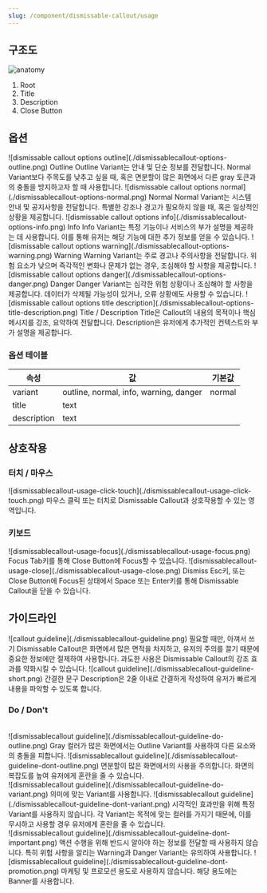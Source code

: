 ```yaml
---
slug: /component/dismissable-callout/usage
---
```


## 구조도

<Anatomy>![anatomy](./anatomy.png)</Anatomy>

1. Root
2. Title
3. Description
4. Close Button

## 옵션

<HalfCard>
  <HalfCardImageCell>
    ![dismissable callout options
    outline](./dismissablecallout-options-outline.png)
  </HalfCardImageCell>
  <HalfCardDescriptionCell>
    <HalfCardDescriptionTitle>Outline</HalfCardDescriptionTitle>
    <HalfCardDescription>
      Outline Variant는 안내 및 단순 정보를 전달합니다. Normal Variant보다
      주목도를 낮추고 싶을 때, 혹은 면분할이 많은 화면에서 다른 gray 토큰과의
      충돌을 방지하고자 할 때 사용합니다.
    </HalfCardDescription>
  </HalfCardDescriptionCell>
</HalfCard>

<HalfCard>
  <HalfCardImageCell>
    ![dismissable callout options
    normal](./dismissablecallout-options-normal.png)
  </HalfCardImageCell>
  <HalfCardDescriptionCell>
    <HalfCardDescriptionTitle>Normal</HalfCardDescriptionTitle>
    <HalfCardDescription>
      Normal Variant는 시스템 안내 및 공지사항을 전달합니다. 특별한 강조나
      경고가 필요하지 않을 때, 혹은 일상적인 상황을 제공합니다.
    </HalfCardDescription>
  </HalfCardDescriptionCell>
</HalfCard>

<HalfCard>
  <HalfCardImageCell>
    ![dismissable callout options info](./dismissablecallout-options-info.png)
  </HalfCardImageCell>
  <HalfCardDescriptionCell>
    <HalfCardDescriptionTitle>Info</HalfCardDescriptionTitle>
    <HalfCardDescription>
      Info Variant는 특정 기능이나 서비스의 부가 설명을 제공하는 데 사용합니다.
      이를 통해 유저는 해당 기능에 대한 추가 정보를 얻을 수 있습니다.
    </HalfCardDescription>
  </HalfCardDescriptionCell>
</HalfCard>

<HalfCard>
  <HalfCardImageCell>
    ![dismissable callout options
    warning](./dismissablecallout-options-warning.png)
  </HalfCardImageCell>
  <HalfCardDescriptionCell>
    <HalfCardDescriptionTitle>Warning</HalfCardDescriptionTitle>
    <HalfCardDescription>
      Warning Variant는 주로 경고나 주의사항을 전달합니다. 위험 요소가 낮으며
      즉각적인 변화나 문제가 없는 경우, 조심해야 할 사항을 제공합니다.
    </HalfCardDescription>
  </HalfCardDescriptionCell>
</HalfCard>

<HalfCard>
  <HalfCardImageCell>
    ![dismissable callout options
    danger](./dismissablecallout-options-danger.png)
  </HalfCardImageCell>
  <HalfCardDescriptionCell>
    <HalfCardDescriptionTitle>Danger</HalfCardDescriptionTitle>
    <HalfCardDescription>
      Danger Variant는 심각한 위험 상황이나 조심해야 할 사항을 제공합니다.
      데이터가 삭제될 가능성이 있거나, 오류 상황에도 사용할 수 있습니다.
    </HalfCardDescription>
  </HalfCardDescriptionCell>
</HalfCard>

<HalfCard>
  <HalfCardImageCell>
    ![dismissable callout options title
    description](./dismissablecallout-options-title-description.png)
  </HalfCardImageCell>
  <HalfCardDescriptionCell>
    <HalfCardDescriptionTitle>Title / Description</HalfCardDescriptionTitle>
    <HalfCardDescription>
      Title은 Callout의 내용의 목적이나 핵심 메시지를 강조, 요약하여 전달합니다.
      Description은 유저에게 추가적인 컨텍스트와 부가 설명을 제공합니다.
    </HalfCardDescription>
  </HalfCardDescriptionCell>
</HalfCard>

### 옵션 테이블

| 속성        | 값                                     | 기본값 |
| ----------- | -------------------------------------- | ------ |
| variant     | outline, normal, info, warning, danger | normal |
| title       | text                                   |        |
| description | text                                   |        |

## 상호작용

### 터치 / 마우스

<FullCard>
  <FullCardImageCell>
    ![dismissablecallout-usage-click-touch](./dismissablecallout-usage-click-touch.png)
  </FullCardImageCell>
  <FullCardDescription>
    마우스 클릭 또는 터치로 Dismissable Callout과 상호작용할 수 있는 영역입니다.
  </FullCardDescription>
</FullCard>

### 키보드

<HalfCard>
  <HalfCardImageCell>
    ![dismissablecallout-usage-focus](./dismissablecallout-usage-focus.png)
  </HalfCardImageCell>
  <HalfCardDescriptionCell>
    <HalfCardDescriptionTitle>Focus</HalfCardDescriptionTitle>
    <HalfCardDescription>
      <Keyboard>Tab</Keyboard>키를 통해 Close Button에 Focus할 수 있습니다.
    </HalfCardDescription>
  </HalfCardDescriptionCell>
</HalfCard>

<HalfCard>
  <HalfCardImageCell>
    ![dismissablecallout-usage-close](./dismissablecallout-usage-close.png)
  </HalfCardImageCell>
  <HalfCardDescriptionCell>
    <HalfCardDescriptionTitle>Dismiss</HalfCardDescriptionTitle>
    <HalfCardDescription>
      <Keyboard>Esc</Keyboard>키, 또는 Close Button에 Focus된 상태에서
      <Keyboard>Space</Keyboard> 또는
      <Keyboard>Enter</Keyboard>키를 통해 Dismissable Callout을 닫을 수
      있습니다.
    </HalfCardDescription>
  </HalfCardDescriptionCell>
</HalfCard>

## 가이드라인

<HalfCard>
  <HalfCardImageCell>
    ![callout guideline](./dismissablecallout-guideline.png)
  </HalfCardImageCell>
  <HalfCardDescriptionCell>
    <HalfCardDescriptionTitle>
      필요할 때만, 아껴서 쓰기
    </HalfCardDescriptionTitle>
    <HalfCardDescription>
      Dismissable Callout은 화면에서 많은 면적을 차지하고, 유저의 주의를 끌기
      때문에 중요한 정보에만 절제하여 사용합니다. 과도한 사용은 Dismissable
      Callout의 강조 효과를 약화시킬 수 있습니다.
    </HalfCardDescription>
  </HalfCardDescriptionCell>
</HalfCard>
<HalfCard>
  <HalfCardImageCell>
    ![callout guideline](./dismissablecallout-guideline-short.png)
  </HalfCardImageCell>
  <HalfCardDescriptionCell>
    <HalfCardDescriptionTitle>간결한 문구</HalfCardDescriptionTitle>
    <HalfCardDescription>
      Description은 2줄 이내로 간결하게 작성하여 유저가 빠르게 내용을 파악할 수
      있도록 합니다.
    </HalfCardDescription>
  </HalfCardDescriptionCell>
</HalfCard>

### Do / Don't

<br />
<DoDontLayout>
  <DoBox>
    <DoImage>
      ![dismissablecallout
      guideline](./dismissablecallout-guideline-do-outline.png)
    </DoImage>
    <DoText>
      Gray 컬러가 많은 화면에서는 Outline Variant를 사용하여 다른 요소와의
      충돌을 피합니다.
    </DoText>
  </DoBox>
  <DontBox>
    <DontImage>
      ![dismissablecallout
      guideline](./dismissablecallout-guideline-dont-outline.png)
    </DontImage>
    <DontText>
      면분할이 많은 화면에서의 사용을 주의합니다. 화면의 복잡도를 높여 유저에게
      혼란을 줄 수 있습니다.
    </DontText>
  </DontBox>
</DoDontLayout>
<br />

<DoDontLayout>
  <DoBox>
    <DoImage>
      ![dismissablecallout
      guideline](./dismissablecallout-guideline-do-variant.png)
    </DoImage>
    <DoText>의미에 맞는 Variant를 사용합니다.</DoText>
  </DoBox>
  <DontBox>
    <DontImage>
      ![dismissablecallout
      guideline](./dismissablecallout-guideline-dont-variant.png)
    </DontImage>
    <DontText>
      시각적인 효과만을 위해 특정 Variant를 사용하지 않습니다. 각 Variant는
      목적에 맞는 컬러를 가지기 때문에, 이를 무시하고 사용할 경우 유저에게
      혼란을 줄 수 있습니다.
    </DontText>
  </DontBox>
</DoDontLayout>
<br />

<DoDontLayout>
  <DontBox>
    <DontImage>
      ![dismissablecallout
      guideline](./dismissablecallout-guideline-dont-important.png)
    </DontImage>
    <DontText>
      액션 수행을 위해 반드시 알아야 하는 정보를 전달할 때 사용하지 않습니다.
      특히 위험 사항을 알리는 Warning과 Danger Variant는 유의하여 사용합니다.
    </DontText>
  </DontBox>
  <DontBox>
    <DontImage>
      ![dismissablecallout
      guideline](./dismissablecallout-guideline-dont-promotion.png)
    </DontImage>
    <DontText>
      마케팅 및 프로모션 용도로 사용하지 않습니다. 해당 용도에는 Banner를
      사용합니다.
    </DontText>
  </DontBox>
</DoDontLayout>
